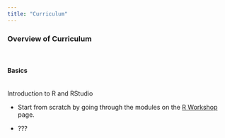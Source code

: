 ```yaml
---
title: "Curriculum"
---
```


### Overview of Curriculum

<br>

#### Basics

<br> 
Introduction to R and RStudio

  + Start from scratch by going through the modules on the [R Workshop](https://jacobtnyoung.github.io/RWorkshop/) page.
  
  + ???